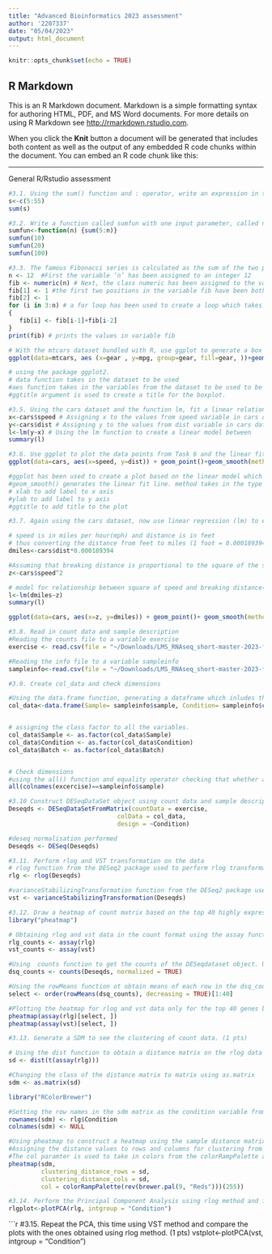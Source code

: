 ```yaml
---
title: "Advanced Bioinformatics 2023 assessment"
author: '2207337'
date: "05/04/2023"
output: html_document
---
```


```r
knitr::opts_chunk$set(echo = TRUE)
```

## R Markdown

This is an R Markdown document. Markdown is a simple formatting syntax for authoring HTML, PDF, and MS Word documents. For more details on using R Markdown see <http://rmarkdown.rstudio.com>.

When you click the **Knit** button a document will be generated that includes both content as well as the output of any embedded R code chunks within the document. You can embed an R code chunk like this:


---
General R/Rstudio assessment
```r
#3.1. Using the sum() function and : operator, write an expression in the code snippet to evaluate the sum of all integers between 5 and 55
s<-c(5:55)
sum(s)
```

```r
#3.2. Write a function called sumfun with one input parameter, called n, that calculates the sum of all integers between 5 and n. Use the function to do the calculation for n = 10, n = 20, and n = 100 and present the results.
sumfun<-function(n) {sum(5:n)}
sumfun(10)
sumfun(20)
sumfun(100)
```


```r
#3.3. The famous Fibonacci series is calculated as the sum of the two preceding members of the sequence, where the first two steps in the sequence are 1, 1. Write an R script using a for loop to calculate and print out the first 12 entries of the Fibonacci series. 
n <- 12  #First the variable ‘n’ has been assigned to an integer 12
fib <- numeric(n) # Next, the class numeric has been assigned to the variable ‘n’ which has been assigned to  the variable ‘fib’
fib[1] <- 1 #the first two positions in the variable fib have been both assigned the value 1 since the first two steps in the Fibonacci sequence are 1, 1
fib[2] <- 1
for (i in 3:n) # a for loop has been used to create a loop which takes in a range of numbers from 3 to n. first 12 entries by taking in the position of the ith integer and then calculates the sum of the two integers before it.
{
   fib[i] <- fib[i-1]+fib[i-2]  
}
print(fib) # prints the values in variable fib
```


```r
# With the mtcars dataset bundled with R, use ggplot to generate a box of miles per gallon (in the variable mpg) as a function of the number of gears (in the variable gear). Use the fill aesthetic to colour bars by number of gears.
ggplot(data=mtcars, aes (x=gear , y=mpg, group=gear, fill=gear, ))+geom_boxplot()+ggtitle("Miles per gallon as function of number of gears")

# using the package ggplot2.
# data function takes in the dataset to be used
#aes function takes in the variables from the dataset to be used to be mapped to their visual properties('x' and 'y'); the 'fill' paramter takes in the variable by which the colors are to be added.
#ggtitle argument is used to create a title for the boxplot.

```

```r
#3.5. Using the cars dataset and the function lm, fit a linear relationship between speed and breaking distance in the variable distance. What are the fitted slope and intercept of the line, and their standard errors? What are the units used for the variables in the dataset?
x<-cars$speed # Assigning x to the values from speed variable in cars dataset
y<-cars$dist # Assigning y to the values from dist variable in cars dataset
l<-lm(y~x) # Using the lm function to create a linear model between
summary(l)
```

```r
#3.6. Use ggplot to plot the data points from Task 6 and the linear fit.
ggplot(data=cars, aes(x=speed, y=dist)) + geom_point()+geom_smooth(method="lm", formula="y~x") +xlab("Speed(mph)") + ylab("Distance(ft)") + ggtitle("Linear model of breaking distance and speed")

#ggplot has been used to create a plot based on the linear model which plots the data points from the variables speed and dist using geom_point(). 
#geom_smooth() generates the linear fit line. method takes in the type of model to be used and formula takes in the variables to be used on which the model is to be created.
# xlab to add label to x axis
#ylab to add label to y axis
#ggtitle to add title to the plot
```


```r
#3.7. Again using the cars dataset, now use linear regression (lm) to estimate the average reaction time for the driver to start breaking (in seconds). To simplify matters you may assume that once breaking commences, breaking distance is proportional to the square of the speed. Explain the steps in your analysis. Do you get reasonable results? Finally, use ggplot to plot the data points and the fitted relationship.

# speed is in miles per hour(mph) and distance is in feet
# thus converting the distance from feet to miles (1 foot = 0.000189394 miles);
dmiles<-cars$dist*0.000189394 

#Assuming that breaking distance is proportional to the square of the speed;
z<-cars$speed^2

# model for relationship between square of speed and breaking distance(in miles)
l<-lm(dmiles~z)
summary(l)

ggplot(data=cars, aes(x=z, y=dmiles)) + geom_point()+ geom_smooth(method="lm", formula="dmiles~z")+xlab("Speed (mph)")+ylab("Distance(miles)")

```


```r
#3.8. Read in count data and sample description
#Reading the counts file to a variable exercise
exercise <- read.csv(file = "~/Downloads/LMS_RNAseq_short-master-2023-final/course/exercises/data/exercise1_counts.csv", row.names=1)

#Reading the info file to a variable sampleinfo
sampleinfo<-read.csv(file = "~/Downloads/LMS_RNAseq_short-master-2023-final/course/exercises/data/exercise1_sample_description.info", sep = "\t", header=TRUE)
```

```r
#3.9. Create col_data and check dimensions

#Using the data.frame function, generating a dataframe which inludes the sample, conditions and batch fields.
col_data<-data.frame(Sample= sampleinfo$sample, Condition= sampleinfo$condition,Batch = sampleinfo$batch)


# assigning the class factor to all the variables.
col_data$Sample <- as.factor(col_data$Sample)
col_data$Condition <- as.factor(col_data$Condition)
col_data$Batch <- as.factor(col_data$Batch)


# Check dimensions
#using the all() function and equality operator checking that whether all the number of fields in the dataset excercise equal to number of fields in
all(colnames(excercise)==sampleinfo$sample)
```

```r
#3.10 Construct DESeqDataSet object using count data and sample description
Deseqds <- DESeqDataSetFromMatrix(countData = exercise, 
                              colData = col_data, 
                              design = ~Condition)

#deseq normalisation performed
Deseqds <- DESeq(Deseqds)
```





```r
#3.11. Perform rlog and VST transformation on the data
# rlog function from the DESeq2 package used to perform rlog transformation on the normalised data
rlg <- rlog(Deseqds)

#varianceStabilizingTransformation function from the DESeq2 package used to perform vst transformation on the normalised data.
vst <- varianceStabilizingTransformation(Deseqds)
```

```r
#3.12. Draw a heatmap of count matrix based on the top 40 highly expressed genes using rlog and VST data
library("pheatmap")

# Obtaining rlog and vst data in the count format using the assay function
rlg_counts <- assay(rlg)
vst_counts <- assay(vst)

#Using  counts function to get the counts of the DESeqdataset object. USing the input normalized=TRUE to divide the counts by the normalisation factors.
dsq_counts <- counts(Deseqds, normalized = TRUE)

#Using the rowMeans function ot obtain means of each row in the dsq_counts and sorting the top 40 them in an increasing order.
select <- order(rowMeans(dsq_counts), decreasing = TRUE)[1:40]

#Plotting the heatmap for rlog and vst data only for the top 40 genes based on the mean countusing pheatmap.
pheatmap(assay(rlg)[select, ])
pheatmap(assay(vst)[select, ])
```

```r
#3.13. Generate a SDM to see the clustering of count data. (1 pts)

# Using the dist function to obtain a distance matrix on the rlog data (rlg)
sd <- dist(t(assay(rlg)))

#Changing the class of the distance matrix to matrix using as.matrix
sdm <- as.matrix(sd)

library("RColorBrewer")

#Setting the row names in the sdm matrix as the condition variable from the rlog data and null for column names so that it is empty.
rownames(sdm) <- rlg$Condition
colnames(sdm) <- NULL

#Using pheatmap to construct a heatmap using the sample distance matrix (sdm).
#Assigning the distance values to rows and columns for clustering from the previously created distance data 
#The col paramter is used to take in colors from the colorRampPalette and brewer.pal function.
pheatmap(sdm,
         clustering_distance_rows = sd,
         clustering_distance_cols = sd,
         col = colorRampPalette(rev(brewer.pal(9, "Reds")))(255))
```

```r
#3.14. Perform the Principal Component Analysis using rlog method and find out the % significance values of first two principal components. (1 pts)
rlgplot<-plotPCA(rlg, intgroup = "Condition")
```

```r
#3.15. Repeat the PCA, this time using VST method and compare the plots with the ones obtained using rlog method. (1 pts)
vstplot<-plotPCA(vst, intgroup = "Condition")
